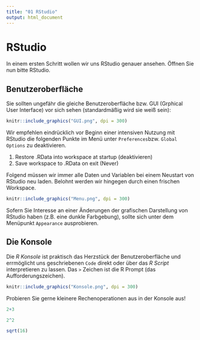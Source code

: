 ```yaml
---
title: "01 RStudio"
output: html_document
---
```


# RStudio 

In einem ersten Schritt wollen wir uns RStudio genauer ansehen. Öffnen Sie nun bitte RStudio. 

## Benutzeroberfläche

Sie sollten ungefähr die gleiche Benutzeroberfläche bzw. GUI (Grphical User Interface) vor sich sehen (standardmäßig wird sie weiß sein):

```r
knitr::include_graphics("GUI.png", dpi = 300)
```

Wir empfehlen eindrücklich vor Beginn einer intensiven Nutzung mit RStudio die folgenden Punkte im Menü unter `Preferences`bzw. `Global Options` zu deaktivieren. 

1. Restore .RData into workspace at startup (deaktivieren)
2. Save workspace to .RData on exit (Never)

Folgend müssen wir immer alle Daten und Variablen bei einem Neustart von RStudio neu laden. Belohnt werden wir hingegen durch einen frischen Workspace.

```r
knitr::include_graphics("Menu.png", dpi = 300)
```

Sofern Sie Interesse an einer Änderungen der grafischen Darstellung von RStudio haben (z.B. eine dunkle Farbgebung), sollte sich unter dem Menüpunkt `Appearance` ausprobieren.

## Die Konsole

Die *R Konsole* ist praktisch das Herzstück der Benutzeroberfläche und errmöglicht uns geschriebenen `Code` direkt oder über das *R Script* interpretieren zu lassen. Das `>` Zeichen ist die R Prompt (das Aufforderungszeichen). 

```r
knitr::include_graphics("Konsole.png", dpi = 300)
```

Probieren Sie gerne kleinere Rechenoperationen aus in der Konsole aus! 

```r
2+3

2^2

sqrt(16)

```




